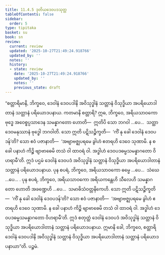 ```yaml
---
title: 11.4.5 ဒုတိယဒေဝပဒသုတ္တ
tableOfContents: false
sidebar:
  order: 5
type: tipitaka
basket: su
book: sn
review:
  current: review
  updated: '2025-10-27T21:49:24.918766'
  updated_by: ''
  notes: ''
  history:
  - state: review
    date: '2025-10-27T21:49:24.918766'
    updated_by: ''
    notes: ''
    previous_state: draft
---
```



<ReviewStatus review={frontmatter.review} showDetails={true} />

<HypothesisAnnotation frontmatter={frontmatter} />

<DynamicBreadcrumb />

<Division number="1031" book="sn" e="ch" v="18" p="433">

<Paragraph number="2014" book="sn">
“စတ္တာရိမာနိ, ဘိက္ခဝေ, ဒေဝါနံ ဒေဝပဒါနိ အဝိသုဒ္ဓါနံ သတ္တာနံ ဝိသုဒ္ဓိယာ အပရိယောဒါတာနံ သတ္တာနံ ပရိယောဒပနာယ.
</Paragraph>

<Paragraph number="2015" book="sn">
ကတမာနိ စတ္တာရိ? ဣဓ, ဘိက္ခဝေ, အရိယသာဝကော ဗုဒ္ဓေ အဝေစ္စပ္ပသာဒေန သမန္နာဂတော ဟောတိ—  ဣတိပိ သော ဘဂဝါ …ပေ…  သတ္ထာ ဒေဝမနုဿာနံ ဗုဒ္ဓေါ ဘဂဝါတိ. သော ဣတိ ပဋိသဉ္စိက္ခတိ—  ‘ကိံ နု ခေါ ဒေဝါနံ ဒေဝပဒန်’တိ? သော ဧဝံ ပဇာနာတိ—  ‘အဗျာဗဇ္ဈပရမေ ခွါဟံ ဧတရဟိ ဒေဝေ သုဏာမိ. န စ ခေါ ပနာဟံ ကိဉ္စိ ဗျာဗာဓေမိ တသံ ဝါ ထာဝရံ ဝါ. အဒ္ဓါဟံ ဒေဝပဒဓမ္မသမန္နာဂတော ဝိဟရာမီ’တိ. ဣဒံ ပဌမံ ဒေဝါနံ ဒေဝပဒံ အဝိသုဒ္ဓါနံ သတ္တာနံ ဝိသုဒ္ဓိယာ အပရိယောဒါတာနံ သတ္တာနံ ပရိယောဒပနာယ.
</Paragraph>

<Paragraph number="2016" book="sn">
ပုန စပရံ, ဘိက္ခဝေ, အရိယသာဝကော ဓမ္မေ …ပေ…  သံဃေ …ပေ… .
</Paragraph>

<Paragraph number="2017" book="sn">
ပုန စပရံ, ဘိက္ခဝေ, အရိယသာဝကော အရိယကန္တေဟိ သီလေဟိ သမန္နာဂတော ဟောတိ အခဏ္ဍေဟိ …ပေ…  သမာဓိသံဝတ္တနိကေဟိ. သော ဣတိ ပဋိသဉ္စိက္ခတိ—  ‘ကိံ နု ခေါ ဒေဝါနံ ဒေဝပဒန်’တိ? သော ဧဝံ ပဇာနာတိ—  ‘အဗျာဗဇ္ဈပရမေ ခွါဟံ ဧတရဟိ ဒေဝေ သုဏာမိ. န ခေါ ပနာဟံ ကိဉ္စိ ဗျာဗာဓေမိ တသံ ဝါ ထာဝရံ ဝါ. အဒ္ဓါဟံ ဒေဝပဒဓမ္မသမန္နာဂတော ဝိဟရာမီ’တိ. ဣဒံ စတုတ္ထံ ဒေဝါနံ ဒေဝပဒံ အဝိသုဒ္ဓါနံ သတ္တာနံ ဝိသုဒ္ဓိယာ အပရိယောဒါတာနံ သတ္တာနံ ပရိယောဒပနာယ. ဣမာနိ ခေါ, ဘိက္ခဝေ, စတ္တာရိ ဒေဝါနံ ဒေဝပဒါနိ အဝိသုဒ္ဓါနံ သတ္တာနံ ဝိသုဒ္ဓိယာ အပရိယောဒါတာနံ သတ္တာနံ ပရိယောဒပနာယာ”တိ.

</Paragraph>
</Division>

<Paragraph number="2018" type="center" book="sn">
ပဉ္စမံ.
</Paragraph>